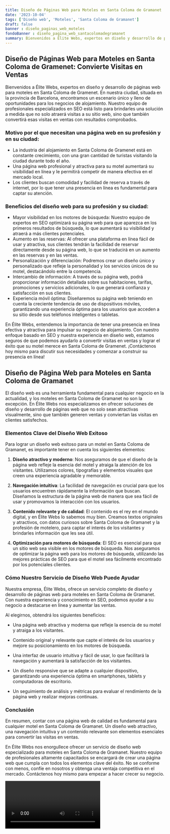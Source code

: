 ```yaml
---
title: Diseño de Páginas Web para Moteles en Santa Coloma de Gramanet
date: '2023-10-04'
tags: ['Diseño web', 'Moteles', 'Santa Coloma de Gramanet']
draft: false
banner : diseño_paginas_web_moteles
fondoBanner : diseño_pagina_web_santacolomadegramanet
summary: Bienvenidos a Élite Webs, expertos en diseño y desarrollo de páginas web para moteles en Santa Coloma de Gramenet. En nuestra ciudad, situada en la provincia de Barcelona, encontramos un escenario único y lleno de oportunidades para los negocios de alojamiento. Nuestro equipo de profesionales especializados en SEO está listo para brindarles una solución a medida que no solo atraerá visitas a su sitio web, sino que también convertirá esas visitas en ventas con resultados comprobados.
---
```


## Diseño de Páginas Web para Moteles en Santa Coloma de Gramenet: Convierte Visitas en Ventas

Bienvenidos a Élite Webs, expertos en diseño y desarrollo de páginas web para moteles en Santa Coloma de Gramenet. En nuestra ciudad, situada en la provincia de Barcelona, encontramos un escenario único y lleno de oportunidades para los negocios de alojamiento. Nuestro equipo de profesionales especializados en SEO está listo para brindarles una solución a medida que no solo atraerá visitas a su sitio web, sino que también convertirá esas visitas en ventas con resultados comprobados.

### Motivo por el que necesitan una página web en su profesión y en su ciudad:

- La industria del alojamiento en Santa Coloma de Gramenet está en constante crecimiento, con una gran cantidad de turistas visitando la ciudad durante todo el año.
- Una página web profesional y atractiva para su motel aumentará su visibilidad en línea y le permitirá competir de manera efectiva en el mercado local.
- Los clientes buscan comodidad y facilidad de reserva a través de internet, por lo que tener una presencia en línea es fundamental para captar su atención.

### Beneficios del diseño web para su profesión y su ciudad:

- Mayor visibilidad en los motores de búsqueda: Nuestro equipo de expertos en SEO optimizará su página web para que aparezca en los primeros resultados de búsqueda, lo que aumentará su visibilidad y atraerá a más clientes potenciales.
- Aumento en las reservas: Al ofrecer una plataforma en línea fácil de usar y atractiva, sus clientes tendrán la facilidad de reservar directamente desde su página web, lo que se traducirá en un aumento en las reservas y en las ventas.
- Personalización y diferenciación: Podremos crear un diseño único y personalizado que refleje la personalidad y los servicios únicos de su motel, destacándolo entre la competencia.
- Intercambio de información: A través de su página web, podrá proporcionar información detallada sobre sus habitaciones, tarifas, promociones y servicios adicionales, lo que generará confianza y satisfacción en sus clientes.
- Experiencia móvil óptima: Diseñaremos su página web teniendo en cuenta la creciente tendencia de uso de dispositivos móviles, garantizando una experiencia óptima para los usuarios que acceden a su sitio desde sus teléfonos inteligentes o tabletas.

En Élite Webs, entendemos la importancia de tener una presencia en línea efectiva y atractiva para impulsar su negocio de alojamiento. Con nuestro enfoque basado en SEO y nuestra experiencia en diseño web, estamos seguros de que podemos ayudarlo a convertir visitas en ventas y lograr el éxito que su motel merece en Santa Coloma de Gramenet. ¡Contáctenos hoy mismo para discutir sus necesidades y comenzar a construir su presencia en línea!

<GifSeo />

<Cta />

## Diseño de Página Web para Moteles en Santa Coloma de Gramanet

El diseño web es una herramienta fundamental para cualquier negocio en la actualidad, y los moteles en Santa Coloma de Gramanet no son la excepción. En Élite Webs nos especializamos en ofrecer soluciones de diseño y desarrollo de páginas web que no solo sean atractivas visualmente, sino que también generen ventas y conviertan las visitas en clientes satisfechos.

### Elementos Clave del Diseño Web Exitoso

Para lograr un diseño web exitoso para un motel en Santa Coloma de Gramanet, es importante tener en cuenta los siguientes elementos:

1. **Diseño atractivo y moderno**: Nos aseguramos de que el diseño de la página web refleje la esencia del motel y atraiga la atención de los visitantes. Utilizamos colores, tipografías y elementos visuales que creen una experiencia agradable y memorable.

2. **Navegación intuitiva**: La facilidad de navegación es crucial para que los usuarios encuentren rápidamente la información que buscan. Diseñamos la estructura de la página web de manera que sea fácil de usar y promovamos la interacción con los usuarios.

3. **Contenido relevante y de calidad**: El contenido es el rey en el mundo digital, y en Élite Webs lo sabemos muy bien. Creamos textos originales y atractivos, con datos curiosos sobre Santa Coloma de Gramanet y la profesión de motelero, para captar el interés de los visitantes y brindarles información que les sea útil.

4. **Optimización para motores de búsqueda**: El SEO es esencial para que un sitio web sea visible en los motores de búsqueda. Nos aseguramos de optimizar la página web para los motores de búsqueda, utilizando las mejores prácticas de SEO para que el motel sea fácilmente encontrado por los potenciales clientes.

### Cómo Nuestro Servicio de Diseño Web Puede Ayudar

Nuestra empresa, Élite Webs, ofrece un servicio completo de diseño y desarrollo de páginas web para moteles en Santa Coloma de Gramanet. Con nuestra experiencia y conocimiento en SEO, podemos ayudar a su negocio a destacarse en línea y aumentar las ventas.

Al elegirnos, obtendrá los siguientes beneficios:

- Una página web atractiva y moderna que refleje la esencia de su motel y atraiga a los visitantes.

- Contenido original y relevante que capte el interés de los usuarios y mejore su posicionamiento en los motores de búsqueda.

- Una interfaz de usuario intuitiva y fácil de usar, lo que facilitará la navegación y aumentará la satisfacción de los visitantes.

- Un diseño responsive que se adapte a cualquier dispositivo, garantizando una experiencia óptima en smartphones, tablets y computadoras de escritorio.

- Un seguimiento de análisis y métricas para evaluar el rendimiento de la página web y realizar mejoras continuas.

### Conclusión

En resumen, contar con una página web de calidad es fundamental para cualquier motel en Santa Coloma de Gramanet. Un diseño web atractivo, una navegación intuitiva y un contenido relevante son elementos esenciales para convertir las visitas en ventas.

En Élite Webs nos enorgullece ofrecer un servicio de diseño web especializado para moteles en Santa Coloma de Gramanet. Nuestro equipo de profesionales altamente capacitados se encargará de crear una página web que cumpla con todos los elementos clave del éxito. No se conforme con menos, confíe en nosotros y obtenga una ventaja competitiva en el mercado. Contáctenos hoy mismo para empezar a hacer crecer su negocio.

<Video />

<CtaBot job='Moteles' city='Santa Coloma de Gramanet'/>

<Gmaps query='Santa Coloma de Gramanet+españa+maps' />